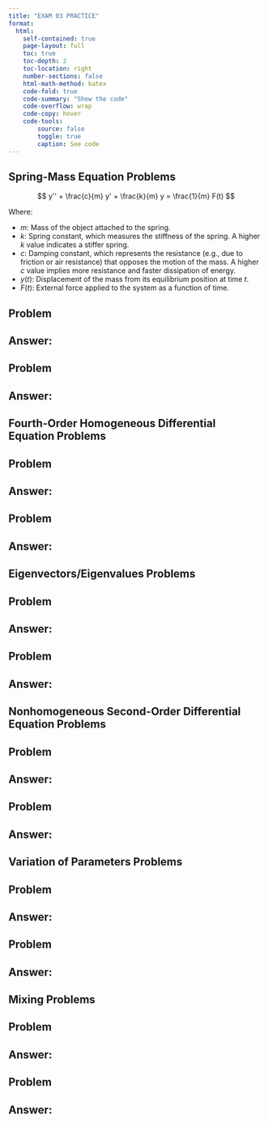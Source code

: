```yaml
---
title: "EXAM 03 PRACTICE"
format:
  html:
    self-contained: true
    page-layout: full
    toc: true
    toc-depth: 2
    toc-location: right
    number-sections: false
    html-math-method: katex
    code-fold: true
    code-summary: "Show the code"
    code-overflow: wrap
    code-copy: hover
    code-tools:
        source: false
        toggle: true
        caption: See code
---
```



## **Spring-Mass Equation Problems**

$$
y'' + \frac{c}{m} y' + \frac{k}{m} y = \frac{1}{m} F(t)
$$

Where:

- $m$: Mass of the object attached to the spring.
- $k$: Spring constant, which measures the stiffness of the spring. A higher $k$ value indicates a stiffer spring.
- $c$: Damping constant, which represents the resistance (e.g., due to friction or air resistance) that opposes the motion of the mass. A higher $c$ value implies more resistance and faster dissipation of energy.
- $y(t)$: Displacement of the mass from its equilibrium position at time $t$.
- $F(t)$: External force applied to the system as a function of time.

::: {.callout-note icon=false collapse="true"}
## **Problem**


:::

::: {.callout-tip icon=false collapse="true"}
## **Answer:**

:::

::: {.callout-note icon=false collapse="true"}
## **Problem**


:::

::: {.callout-tip icon=false collapse="true"}
## **Answer:**

:::

## **Fourth-Order Homogeneous Differential Equation Problems**

::: {.callout-note icon=false collapse="true"}
## **Problem**


:::

::: {.callout-tip icon=false collapse="true"}
## **Answer:**

:::

::: {.callout-note icon=false collapse="true"}
## **Problem**


:::

::: {.callout-tip icon=false collapse="true"}
## **Answer:**

:::

## **Eigenvectors/Eigenvalues Problems**

::: {.callout-note icon=false collapse="true"}
## **Problem**


:::

::: {.callout-tip icon=false collapse="true"}
## **Answer:**

:::

::: {.callout-note icon=false collapse="true"}
## **Problem**


:::

::: {.callout-tip icon=false collapse="true"}
## **Answer:**

:::

## **Nonhomogeneous Second-Order Differential Equation Problems**

::: {.callout-note icon=false collapse="true"}
## **Problem**


:::

::: {.callout-tip icon=false collapse="true"}
## **Answer:**

:::

::: {.callout-note icon=false collapse="true"}
## **Problem**


:::

::: {.callout-tip icon=false collapse="true"}
## **Answer:**

:::

## **Variation of Parameters Problems**

::: {.callout-note icon=false collapse="true"}
## **Problem**


:::

::: {.callout-tip icon=false collapse="true"}
## **Answer:**

:::

::: {.callout-note icon=false collapse="true"}
## **Problem**


:::

::: {.callout-tip icon=false collapse="true"}
## **Answer:**

:::

## **Mixing Problems**

::: {.callout-note icon=false collapse="true"}
## **Problem**


:::

::: {.callout-tip icon=false collapse="true"}
## **Answer:**

:::

::: {.callout-note icon=false collapse="true"}
## **Problem**


:::

::: {.callout-tip icon=false collapse="true"}
## **Answer:**

:::